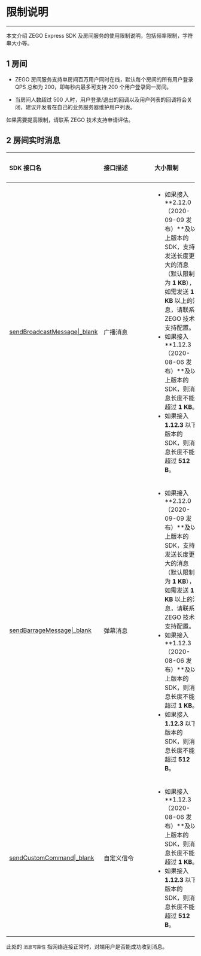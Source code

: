<style>
table th:nth-of-type(1) { min-width: 120px; width: 15%; }
table th:nth-of-type(2) { min-width: 120px; width: 15%; }
table th:nth-of-type(3) { min-width: 120px; width: 40%; }
table th:nth-of-type(4) { min-width: 120px; width: 15%; }
table th:nth-of-type(5) { min-width: 120px; width: 15%; }


table {width: 100%;}
</style>


# 限制说明
---

本文介绍 ZEGO Express SDK 及房间服务的使用限制说明，包括频率限制，字符串大小等。

## 1 房间

- ZEGO 房间服务支持单房间百万用户同时在线，默认每个房间的所有用户登录 QPS 总和为 200，即每秒内最多可支持 200 个用户登录同一房间。

- 当房间人数超过 500 人时，用户登录/退出的回调以及用户列表的回调将会关闭，建议开发者在自己的业务服务器维护用户列表。

<div class="mk-hint">

如果需要提高限制，请联系 ZEGO 技术支持申请评估。   
</div>



## 2 房间实时消息

| SDK 接口名 |接口描述     | 大小限制 | 发送频率限制<br>（SDK 下的单个房间内）<br/>  | 备注|
| :---------- | :--------- | :----------- | :-------- | :-- |
| [sendBroadcastMessage\|_blank](@sendBroadcastMessage) |广播消息     | <ul><li>如果接入 **2.12.0（2020-09-09 发布）**及以上版本的 SDK，支持发送长度更大的消息（默认限制为 **1 KB**），如需发送 **1 KB** 以上的消息，请联系 ZEGO 技术支持配置。</li><li>如果接入 **1.12.3（2020-08-06 发布）**及以上版本的 SDK，则消息长度不能超过 **1 KB**。</li><li>如果接入 **1.12.3** 以下版本的 SDK，则消息长度不能超过 **512 B**。</li><ul>                               |  10 次/s  | <p>消息可靠。</p><p>单个用户在客户端调用此接口的最大 QPS 为 2。</p>房间在线人数超过 500 时不支持。 |
| [sendBarrageMessage\|_blank](@sendBarrageMessage) | 弹幕消息   | <ul><li>如果接入 **2.12.0（2020-09-09 发布）**及以上版本的 SDK，支持发送长度更大的消息（默认限制为 **1 KB**），如需发送 **1 KB** 以上的消息，请联系 ZEGO 技术支持配置。</li><li>如果接入 **1.12.3（2020-08-06 发布）**及以上版本的 SDK，则消息长度不能超过 **1 KB**。</li><li>如果接入 **1.12.3** 以下版本的 SDK，则消息长度不能超过 **512 B**。</li><ul>  | 20 次/s | <p>消息不保证可靠。</p> |
| [sendCustomCommand\|_blank](@sendCustomCommand) |  自定义信令  | <ul><li>如果接入 **1.12.3（2020-08-06 发布）**及以上版本的 SDK，则消息长度不能超过 **1 KB**。</li><li>如果接入 **1.12.3** 以下版本的 SDK，则消息长度不能超过 **512 B**。</li><ul>                                       | <ul><li>向单人发送时：200 条/s</li><li>向多人发送时：10 条/s</li></ul> | <p>消息可靠。</p>房间在线人数超过 500 时，不支持对多人发送。 |

<div class="mk-hint">

此处的 `消息可靠性` 指网络连接正常时，对端用户是否能成功收到消息。
</div>
